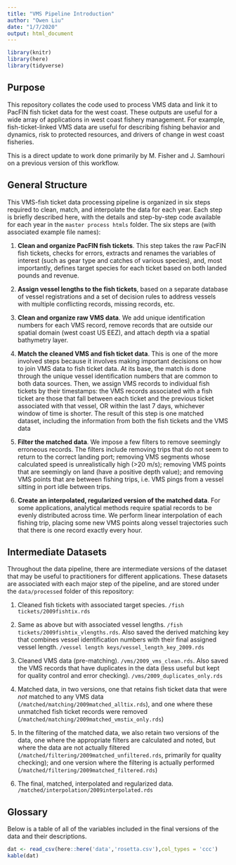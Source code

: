 ```yaml
---
title: "VMS Pipeline Introduction"
author: "Owen Liu"
date: "1/7/2020"
output: html_document
---
```


```r
library(knitr)
library(here)
library(tidyverse)
```

## Purpose

This repository collates the code used to process VMS data and link it to PacFIN fish ticket data for the west coast. These outputs are useful for a wide array of applications in west coast fishery management. For example, fish-ticket-linked VMS data are useful for describing fishing behavior and dynamics, risk to protected resources, and drivers of change in west coast fisheries.

This is a direct update to work done primarily by M. Fisher and J. Samhouri on a previous version of this workflow.

## General Structure

This VMS-fish ticket data processing pipeline is organized in six steps required to clean, match, and interpolate the data for each year. Each step is briefly described here, with the details and step-by-step code available for each year in the `master process htmls` folder. The six steps are (with associated example file names):

1. **Clean and organize PacFIN fish tickets**. This step takes the raw PacFIN fish tickets, checks for errors, extracts and renames the variables of interest (such as gear type and catches of various species), and, most importantly, defines target species for each ticket based on both landed pounds and revenue.

2. **Assign vessel lengths to the fish tickets**, based on a separate database of vessel registrations and a set of decision rules to address vessels with multiple conflicting records, missing records, etc.

3. **Clean and organize raw VMS data**. We add unique identification numbers for each VMS record, remove records that are outside our spatial domain (west coast US EEZ), and attach depth via a spatial bathymetry layer.

4. **Match the cleaned VMS and fish ticket data**. This is one of the more involved steps because it involves making important decisions on how to join VMS data to fish ticket data. At its base, the match is done through the unique vessel identification numbers that are common to both data sources. Then, we assign VMS records to individual fish tickets by their timestamps: the VMS records associated with a fish ticket are those that fall between each ticket and the previous ticket associated with that vessel, OR within the last 7 days, whichever window of time is shorter. The result of this step is one matched dataset, including the information from both the fish tickets and the VMS data

5. **Filter the matched data**. We impose a few filters to remove seemingly erroneous records. The filters include removing trips that do not seem to return to the correct landing port; removing VMS segments whose calculated speed is unrealistically high (>20 m/s); removing VMS points that are seemingly on land (have a positive depth value); and removing VMS points that are between fishing trips, i.e. VMS pings from a vessel sitting in port idle between trips.

6. **Create an interpolated, regularized version of the matched data**. For some applications, analytical methods require spatial records to be evenly distributed across time. We perform linear interpolation of each fishing trip, placing some new VMS points along vessel trajectories such that there is one record exactly every hour.

## Intermediate Datasets

Throughout the data pipeline, there are intermediate versions of the dataset that may be useful to practitioners for different applications. These datasets are associated with each major step of the pipeline, and are stored under the `data/processed` folder of this repository:

1. Cleaned fish tickets with associated target species. `/fish tickets/2009fishtix.rds`

2. Same as above but with associated vessel lengths. `/fish tickets/2009fishtix_vlengths.rds`. Also saved the derived matching key that combines vessel identification numbers with their final assigned vessel length. `/vessel length keys/vessel_length_key_2009.rds`

3. Cleaned VMS data (pre-matching). `/vms/2009_vms_clean.rds`. Also saved the VMS records that have duplicates in the data (less useful but kept for quality control and error checking). `/vms/2009_duplicates_only.rds`

4. Matched data, in two versions, one that retains fish ticket data that were *not* matched to any VMS data (`/matched/matching/2009matched_alltix.rds`), and one where these unmatched fish ticket records were removed (`/matched/matching/2009matched_vmstix_only.rds`)

5. In the filtering of the matched data, we also retain two versions of the data, one where the appropriate filters are calculated and noted, but where the data are not actually filtered (`/matched/filtering/2009matched_unfiltered.rds`, primarily for quality checking); and one version where the filtering is actually performed (`/matched/filtering/2009matched_filtered.rds`)

6. The final, matched, interpolated and regularized data. `/matched/interpolation/2009interpolated.rds`

## Glossary

Below is a table of all of the variables included in the final versions of the data and their descriptions.

```r
dat <- read_csv(here::here('data','rosetta.csv'),col_types = 'ccc')
kable(dat)
```

